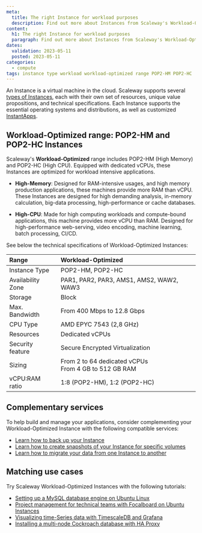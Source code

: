 ```yaml
---
meta:
  title: The right Instance for workload purposes
  description: Find out more about Instances from Scaleway's Workload-Optimized range, such as POP2-HC and POP2-HM.
content:
  h1: The right Instance for workload purposes
  paragraph: Find out more about Instances from Scaleway's Workload-Optimized range.
dates:
  validation: 2023-05-11
  posted: 2023-05-11
categories: 
  - compute
tags: instance type workload workload-optimized range POP2-HM POP2-HC
---
```


An Instance is a virtual machine in the cloud. Scaleway supports several [types of Instances](/compute/instances/reference-content/choosing-instance-type), each with their own set of resources, unique value propositions, and technical specifications. Each Instance supports the essential operating systems and distributions, as well as customized [InstantApps](/compute/instances/concepts/#instantapp).

## Workload-Optimized range: POP2-HM and POP2-HC Instances

Scaleway's **Workload-Optimized** range includes POP2-HM (High Memory) and POP2-HC (High CPU). Equipped with dedicated vCPUs, these Instances are optimized for workload intensive applications. 

* **High-Memory**: Designed for RAM-intensive usages, and high memory production applications, these machines provide more RAM than vCPU. These Instances are designed for high demanding analysis, in-memory calculation, big-data processing, high-performance or cache databases.

* **High-CPU**: Made for high computing workloads and compute-bound applications, this machine provides more vCPU than RAM. Designed for high-performance web-serving, video encoding, machine learning, batch processing, CI/CD.

See below the technical specifications of Workload-Optimized Instances:

| Range                         	| Workload-Optimized                                                            |
|:--------------------------------|:------------------------------------------------------------------------------|
| Instance Type   	              | POP2-HM, POP2-HC                                                      	      |
| Availability Zone   	          | PAR1, PAR2, PAR3, AMS1, AMS2, WAW2, WAW3                                      |
| Storage   	                    | Block                                                                         |
| Max. Bandwidth   	              | From 400 Mbps to 12.8 Gbps                                                    |
| CPU Type   	                    | AMD EPYC 7543 (2,8 GHz)                                                       |
| Resources   	                  | Dedicated vCPUs                                                               |
| Security feature                | Secure Encrypted Virtualization                                               |
| Sizing   	                      | From 2 to 64 dedicated vCPUs <br /> From 4 GB to 512 GB RAM                   |
| vCPU:RAM ratio                  | 1:8 (POP2-HM), 1:2 (POP2-HC)                                                  |

## Complementary services
To help build and manage your applications, consider complementing your Workload-Optimized Instance with the following compatible services:
- [Learn how to back up your Instance](/compute/instances/how-to/create-a-backup/)
- [Learn how to create snapshots of your Instance for specific volumes](/compute/instances/how-to/create-a-snapshot/)
- [Learn how to migrate your data from one Instance to another](/compute/instances/how-to/migrate-instances/)

## Matching use cases
Try Scaleway Workload-Optimized Instances with the following tutorials:
- [Setting up a MySQL database engine on Ubuntu Linux](/tutorials/setup-mysql/)
- [Project management for technical teams with Focalboard on Ubuntu Instances](/tutorials/focalboard-project-management/)
- [Visualizing time-Series data with TimescaleDB and Grafana](/tutorials/visualize-timeseries-data-timescaledb-grafana/)
- [Installing a multi-node Cockroach database with HA Proxy](/tutorials/setup-cockroachdb-cluster/)